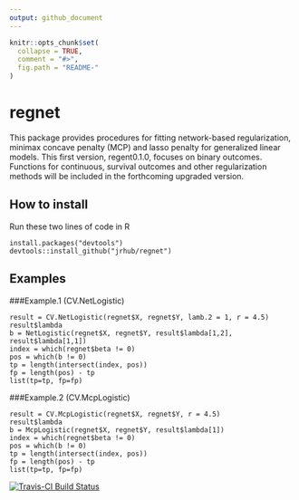 ```yaml
---
output: github_document
---
```


<!-- README.md is generated from README.Rmd. Please edit that file -->

```r
knitr::opts_chunk$set(
  collapse = TRUE,
  comment = "#>",
  fig.path = "README-"
)
```
# regnet

This package provides procedures for fitting network-based regularization,
	minimax concave penalty (MCP) and lasso penalty for generalized linear models. This first
	version, regent0.1.0, focuses on binary outcomes. Functions for continuous, survival outcomes 
	and other regularization methods will be included in the forthcoming upgraded version.
	
## How to install
Run these two lines of code in R
```
install.packages("devtools")
devtools::install_github("jrhub/regnet")
```
## Examples

###Example.1 (CV.NetLogistic)
```
result = CV.NetLogistic(regnet$X, regnet$Y, lamb.2 = 1, r = 4.5)  
result$lambda  
b = NetLogistic(regnet$X, regnet$Y, result$lambda[1,2], result$lambda[1,1])  
index = which(regnet$beta != 0)  
pos = which(b != 0)  
tp = length(intersect(index, pos))  
fp = length(pos) - tp  
list(tp=tp, fp=fp)  
```

###Example.2 (CV.McpLogistic)
```
result = CV.McpLogistic(regnet$X, regnet$Y, r = 4.5)  
result$lambda  
b = McpLogistic(regnet$X, regnet$Y, result$lambda[1])  
index = which(regnet$beta != 0)  
pos = which(b != 0)  
tp = length(intersect(index, pos))  
fp = length(pos) - tp  
list(tp=tp, fp=fp)  
```
[![Travis-CI Build Status](https://travis-ci.org/jrhub/regnet.svg?branch=master)](https://travis-ci.org/jrhub/regnet)
